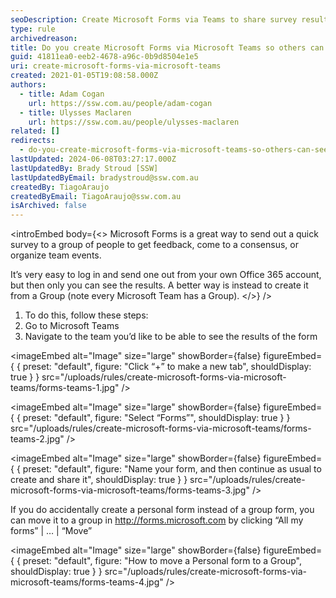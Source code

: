 ```yaml
---
seoDescription: Create Microsoft Forms via Teams to share survey results and enable collaboration with team members.
type: rule
archivedreason:
title: Do you create Microsoft Forms via Microsoft Teams so others can see the results?
guid: 41811ea0-eeb2-4678-a96c-0b9d8504e1e5
uri: create-microsoft-forms-via-microsoft-teams
created: 2021-01-05T19:08:58.000Z
authors:
  - title: Adam Cogan
    url: https://ssw.com.au/people/adam-cogan
  - title: Ulysses Maclaren
    url: https://ssw.com.au/people/ulysses-maclaren
related: []
redirects:
  - do-you-create-microsoft-forms-via-microsoft-teams-so-others-can-see-the-results
lastUpdated: 2024-06-08T03:27:17.000Z
lastUpdatedBy: Brady Stroud [SSW]
lastUpdatedByEmail: bradystroud@ssw.com.au
createdBy: TiagoAraujo
createdByEmail: TiagoAraujo@ssw.com.au
isArchived: false
---
```


<introEmbed
  body={<>
Microsoft Forms is a great way to send out a quick survey to a group of people to get feedback, come to a consensus, or organize team events.

It’s very easy to log in and send one out from your own Office 365 account, but then only you can see the results. A better way is instead to create it from a Group (note every Microsoft Team has a Group).
  </>}
/>
1. To do this, follow these steps:
2. Go to Microsoft Teams
3. Navigate to the team you’d like to be able to see the results of the form


<imageEmbed
  alt="Image"
  size="large"
  showBorder={false}
  figureEmbed={ {
    preset: "default",
    figure: "Click “+” to make a new tab",
    shouldDisplay: true
  } }
  src="/uploads/rules/create-microsoft-forms-via-microsoft-teams/forms-teams-1.jpg"
/>



<imageEmbed
  alt="Image"
  size="large"
  showBorder={false}
  figureEmbed={ {
    preset: "default",
    figure: "Select “Forms”",
    shouldDisplay: true
  } }
  src="/uploads/rules/create-microsoft-forms-via-microsoft-teams/forms-teams-2.jpg"
/>



<imageEmbed
  alt="Image"
  size="large"
  showBorder={false}
  figureEmbed={ {
    preset: "default",
    figure: "Name your form, and then continue as usual to create and share it",
    shouldDisplay: true
  } }
  src="/uploads/rules/create-microsoft-forms-via-microsoft-teams/forms-teams-3.jpg"
/>


If you do accidentally create a personal form instead of a group form, you can move it to a group in http://forms.microsoft.com by clicking “All my forms” | … | “Move”


<imageEmbed
  alt="Image"
  size="large"
  showBorder={false}
  figureEmbed={ {
    preset: "default",
    figure: "How to move a Personal form to a Group",
    shouldDisplay: true
  } }
  src="/uploads/rules/create-microsoft-forms-via-microsoft-teams/forms-teams-4.jpg"
/>
